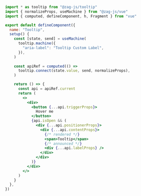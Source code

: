 ```jsx {10,28-34}
import * as tooltip from "@zag-js/tooltip"
import { normalizeProps, useMachine } from "@zag-js/vue"
import { computed, defineComponent, h, Fragment } from "vue"

export default defineComponent({
  name: "Tooltip",
  setup() {
    const [state, send] = useMachine(
      tooltip.machine({
        "aria-label": "Tooltip Custom Label",
      }),
    )
  
    const apiRef = computed(() =>
      tooltip.connect(state.value, send, normalizeProps),
    )

    return () => {
      const api = apiRef.current
      return (
        <>
          <div>
            <button {...api.triggerProps}>
              Hover me
            </button>
            {api.isOpen && (
              <div {...api.positionerProps}>
                <div {...api.contentProps}>
                  {/* rendered */}
                  <span>Tooltip</span>
                  {/* announced */}
                  <div {...api.labelProps} />
                </div>
              </div>
            )}
          </div>
        </>
      )
    }
  },
})
```
